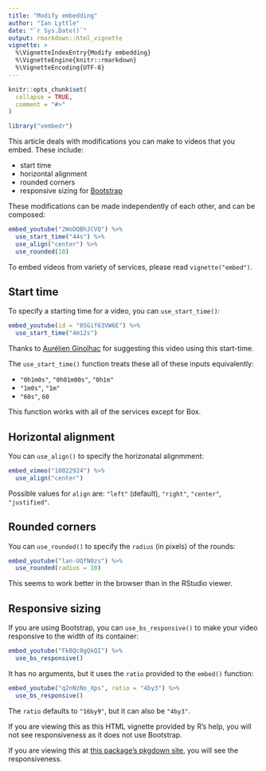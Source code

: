 ```yaml
---
title: "Modify embedding"
author: "Ian Lyttle"
date: "`r Sys.Date()`"
output: rmarkdown::html_vignette
vignette: >
  %\VignetteIndexEntry{Modify embedding}
  %\VignetteEngine{knitr::rmarkdown}
  %\VignetteEncoding{UTF-8}
---
```


```r
knitr::opts_chunk$set(
  collapse = TRUE,
  comment = "#>"
)
```

```r
library("vembedr")
```

This article deals with modifications you can make to videos that you embed. These include:

- start time
- horizontal alignment
- rounded corners
- responsive sizing for [Bootstrap](https://getbootstrap.com/docs/3.4/components/#responsive-embed)

These modifications can be made independently of each other, and can be composed:

```r
embed_youtube("2WoDQBhJCVQ") %>%
  use_start_time("44s") %>%
  use_align("center") %>%
  use_rounded(10)
```

To embed videos from variety of services, please read `vignette("embed")`. 

## Start time

To specify a starting time for a video, you can `use_start_time()`: 

```r
embed_youtube(id = "8SGif63VW6E") %>% 
  use_start_time("4m12s")
```

Thanks to [Aurélien Ginolhac](https://github.com/ginolhac) for suggesting this video using this start-time.

The `use_start_time()` function treats these all of these inputs equivalently:

- `"0h1m0s"`, `"0h01m00s"`, `"0h1m"`
- `"1m0s"`, `"1m"`
- `"60s"`, `60`

This function works with all of the services except for Box. 

## Horizontal alignment

You can `use_align()` to specify the horizonatal alignmment:

```r
embed_vimeo("10022924") %>%
  use_align("center")
```

Possible values for `align` are: `"left"` (default), `"right"`, `"center"`, `"justified"`. 

## Rounded corners
 
You can `use_rounded()` to specify the `radius` (in pixels) of the rounds:

```r
embed_youtube("lan-UQfN0zs") %>%
  use_rounded(radius = 10)
```

This seems to work better in the browser than in the RStudio viewer.

## Responsive sizing

If you are using Bootstrap, you can `use_bs_responsive()` to make your video responsive to the width of its container:

```r
embed_youtube("FkBQc0gQkQI") %>%
  use_bs_responsive()
```

It has no arguments, but it uses the `ratio` provided to the `embed()` function:

```r
embed_youtube("q2nNzNo_Xps", ratio = "4by3") %>%
  use_bs_responsive()  
```

The `ratio` defaults to `"16by9"`, but it can also be `"4by3"`.

If you are viewing this as this HTML vignette provided by R's help, you will not see responsiveness as it does not use Bootstrap. 

If you are viewing this at [this package's pkgdown site](https://ijlyttle.github.io/vembedr/articles/modify.html), you will see the responsiveness.





